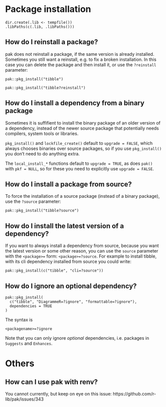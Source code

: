 
# Package installation

```asciicast
dir.create(.lib <- tempfile())
.libPaths(c(.lib, .libPaths()))
```

## How do I reinstall a package?

pak does not reinstall a package, if the same version is already installed.
Sometimes you still want a reinstall, e.g. to fix a broken installation.
In this case you can delete the package and then install it, or use the
`?reinstall` parameter:

```asciicast
pak::pkg_install("tibble")
```

```asciicast
pak::pkg_install("tibble?reinstall")
```

## How do I install a dependency from a binary package

Sometimes it is suffifient to install the binary package of an older
version of a dependency, instead of the newer source package that
potentially needs compilers, system tools or libraries.

`pkg_install()` and `lockfile_create()` default to `upgrade = FALSE`, which
always chooses binaries over source packages, so if you use `pkg_install()`
you don't need to do anything extra.

The `local_install_*` functions default to `upgrade = TRUE`, as does `pak()`
with `pkf = NULL`, so for these you need to explicitly use `upgrade = FALSE`.

## How do I install a package from source?

To force the installation of a source package (instead of a binary
package), use the `?source` parameter:

```asciicast
pak::pkg_install("tibble?source")
```

## How do I install the latest version of a dependency?

If you want to always install a dependency from source, because you want
the latest version or some other reason, you can use the `source`
parameter with the `<package>=` form: `<package>=?source`.
For example to install tibble, with its cli dependency installed from
source you could write:

```asciicast
pak::pkg_install(c("tibble", "cli=?source"))
```

## How do I ignore an optional dependency?

```asciicast
pak::pkg_install(
  c("tibble", "DiagrammeR=?ignore", "formattable=?ignore"),
  dependencies = TRUE
)
```

The syntax is
```
<packagename>=?ignore
```

Note that you can only ignore _optional_ dependencies, i.e. packages in
`Suggests` and `Enhances`.

# Others

## How can I use pak with renv?

You cannot currently, but keep on eye on this issue:
https://github.com/r-lib/pak/issues/343
